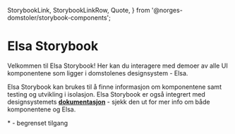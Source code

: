   StorybookLink,
  StorybookLinkRow,
  Quote,
} from '@norges-domstoler/storybook-components';

<Meta title="Introduction" />

<style>{`
  .sbdocs-content {
    max-width: 600px;
    text-align: center;
  }
`}</style>

# Elsa Storybook

Velkommen til Elsa Storybook! Her kan du interagere med demoer av alle UI komponentene som ligger i domstolenes designsystem - Elsa.

Elsa Storybook kan brukes til å finne informasjon om komponentene samt testing og utvikling i isolasjon.
Elsa Storybook er også integrert med designsystemets [**dokumentasjon**](https://design.domstol.no/) - sjekk den ut for mer info om både komponentene og Elsa.

<Quote>* - begrenset tilgang</Quote>

<StorybookLinkRow withSpacing>
  <StorybookLink
    text="dds-components"
    href="https://www.npmjs.com/package/@norges-domstoler/dds-components"
    linkType="npm"
  />
  <StorybookLink
    text="dds-design-tokens"
    href="https://www.npmjs.com/package/@norges-domstoler/dds-design-tokens"
    linkType="npm"
  />
  <StorybookLink
    text="dds-formatting"
    href="https://www.npmjs.com/package/@norges-domstoler/dds-formatting"
    linkType="npm"
  />
  <StorybookLink
    text="dds-page-generator"
    href="https://www.npmjs.com/package/@norges-domstoler/dds-page-generator"
    linkType="npm"
  />
  <StorybookLink
    text="Dokumentasjon"
    href="https://design.domstol.no/"
    linkType="zeroheight"
  />
  <StorybookLink
    text="Github"
    href="https://github.com/domstolene/designsystem"
    linkType="github"
  />
  <StorybookLink
    text="Figma *"
    href="https://www.figma.com/files/project/17499991/Designsystem?fuid=902545492424722130"
    linkType="figma"
  />
  <StorybookLink
    text="Slack *"
    href="https://app.slack.com/client/T0L26CARG/C01HNLSPTT9"
    linkType="slack"
  />
</StorybookLinkRow>
